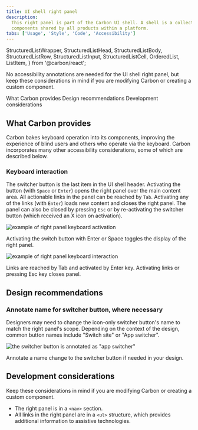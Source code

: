 ```yaml
---
title: UI shell right panel
description:
  This right panel is part of the Carbon UI shell. A shell is a collection of
  components shared by all products within a platform.
tabs: ['Usage', 'Style', 'Code', 'Accessibility']
---
```


  StructuredListWrapper,
  StructuredListHead,
  StructuredListBody,
  StructuredListRow,
  StructuredListInput,
  StructuredListCell,
  OrderedList,
  ListItem,
} from '@carbon/react';

<PageDescription>

No accessibility annotations are needed for the UI shell right panel, but keep
these considerations in mind if you are modifying Carbon or creating a custom
component.

</PageDescription>

<AnchorLinks>

<AnchorLink>What Carbon provides</AnchorLink>
<AnchorLink>Design recommendations</AnchorLink>
<AnchorLink>Development considerations</AnchorLink>

</AnchorLinks>

## What Carbon provides

Carbon bakes keyboard operation into its components, improving the experience of
blind users and others who operate via the keyboard. Carbon incorporates many
other accessibility considerations, some of which are described below.

### Keyboard interaction

The switcher button is the last item in the UI shell header. Activating the
button (with `Space` or `Enter`) opens the right panel over the main content
area. All actionable links in the panel can be reached by `Tab`. Activating any
of the links (with `Enter`) loads new content and closes the right panel. The
panel can also be closed by pressing `Esc` or by re-activating the switcher
button (which received an X icon on activation).

<Row>
<Column colLg={8}>

![example of right panel keyboard activation](images/right-panel-accessibility-1.png)

<Caption>
  Activating the switch button with Enter or Space toggles the display of the
  right panel.
</Caption>

</Column>
</Row>

<Row>
<Column colLg={8}>

![example of right panel keyboard interaction](images/right-panel-accessibility-2.png)

<Caption>
  Links are reached by Tab and activated by Enter key. Activating links or
  pressing Esc key closes panel.
</Caption>

</Column>
</Row>

## Design recommendations

### Annotate name for switcher button, where necessary

Designers may need to change the icon-only switcher button's name to match the
right panel's scope. Depending on the context of the design, common button names
include "Switch site" or "App switcher".

<Row>
<Column colLg={8}>

![the switcher button is annotated as "app switcher"](images/right-panel-accessibility-3.png)

<Caption>
  Annotate a name change to the switcher button if needed in your design.
</Caption>

</Column>
</Row>

## Development considerations

Keep these considerations in mind if you are modifying Carbon or creating a
custom component.

- The right panel is in a `<nav>` section.
- All links in the right panel are in a `<ul>` structure, which provides
  additional information to assistive technologies.
